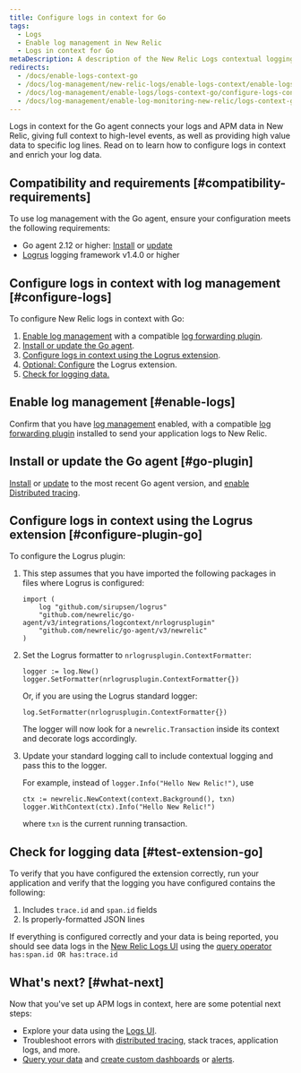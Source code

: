 ```yaml
---
title: Configure logs in context for Go
tags:
  - Logs
  - Enable log management in New Relic
  - Logs in context for Go
metaDescription: A description of the New Relic Logs contextual logging configuration process for the Go agent.
redirects:
  - /docs/enable-logs-context-go
  - /docs/log-management/new-relic-logs/enable-logs-context/enable-logs-context-go
  - /docs/log-management/enable-logs/logs-context-go/configure-logs-context-go
  - /docs/log-management/enable-log-monitoring-new-relic/logs-context-go/configure-logs-context-go
---
```


Logs in context for the Go agent connects your logs and APM data in New Relic, giving full context to high-level events, as well as providing high value data to specific log lines. Read on to learn how to configure logs in context and enrich your log data.

## Compatibility and requirements [#compatibility-requirements]

To use log management with the Go agent, ensure your configuration meets the following requirements:

* Go agent 2.12 or higher: [Install](/docs/agents/go-agent/installation/install-new-relic-go) or [update](/docs/agents/go-agent/installation/update-go-agent)
* [Logrus](https://github.com/sirupsen/logrus) logging framework v1.4.0 or higher

## Configure logs in context with log management [#configure-logs]

To configure New Relic logs in context with Go:

1. [Enable log management](/docs/introduction-new-relic-logs) with a compatible [log forwarding plugin](https://docs.newrelic.com/docs/log-management/enable-logs/enable-logs/enable-new-relic-logs#enable-logs).
2. [Install or update the Go agent](#go-plugin).
3. [Configure logs in context using the Logrus extension](#configure-plugin-go).
4. [Optional: Configure](#instrument-plugin-go) the Logrus extension.
5. [Check for logging data.](#test-extension-go)

## Enable log management [#enable-logs]

Confirm that you have [log management](/docs/introduction-new-relic-logs) enabled, with a compatible [log forwarding plugin](https://docs.newrelic.com/docs/log-management/enable-logs/enable-logs/enable-new-relic-logs#enable-logs) installed to send your application logs to New Relic.

## Install or update the Go agent [#go-plugin]

[Install](/docs/agents/go-agent/installation/install-new-relic-go) or [update](/docs/agents/go-agent/installation/install-new-relic-go) to the most recent Go agent version, and [enable Distributed tracing](/docs/understand-dependencies/distributed-tracing/enable-configure/enable-distributed-tracing).

## Configure logs in context using the Logrus extension [#configure-plugin-go]

To configure the Logrus plugin:

1. This step assumes that you have imported the following packages in files where Logrus is configured:

   ```
   import (
       log "github.com/sirupsen/logrus"
       "github.com/newrelic/go-agent/v3/integrations/logcontext/nrlogrusplugin"
       "github.com/newrelic/go-agent/v3/newrelic"
   )
   ```
2. Set the Logrus formatter to `nrlogrusplugin.ContextFormatter`:

   ```
   logger := log.New()
   logger.SetFormatter(nrlogrusplugin.ContextFormatter{})
   ```

   Or, if you are using the Logrus standard logger:

   ```
   log.SetFormatter(nrlogrusplugin.ContextFormatter{})
   ```

   The logger will now look for a `newrelic.Transaction` inside its context and decorate logs accordingly.
3. Update your standard logging call to include contextual logging and pass this to the logger.

   For example, instead of `logger.Info("Hello New Relic!")`, use

   ```
   ctx := newrelic.NewContext(context.Background(), txn)
   logger.WithContext(ctx).Info("Hello New Relic!")
   ```

   where `txn` is the current running transaction.

## Check for logging data [#test-extension-go]

To verify that you have configured the extension correctly, run your application and verify that the logging you have configured contains the following:

1. Includes `trace.id` and `span.id` fields
2. Is properly-formatted JSON lines

If everything is configured correctly and your data is being reported, you should see data logs in the [New Relic Logs UI](https://one.newrelic.com/launcher/logger.log-launcher) using the [query operator](/docs/new-relic-logs-query-syntax) `has:span.id OR has:trace.id`

## What's next? [#what-next]

Now that you've set up APM logs in context, here are some potential next steps:

* Explore your data using the [Logs UI](/docs/explore-your-data-new-relic-logs-ui).
* Troubleshoot errors with [distributed tracing](/docs/understand-dependencies/distributed-tracing/get-started/introduction-distributed-tracing), stack traces, application logs, and more.
* [Query your data](/docs/using-new-relic/data/understand-data/query-new-relic-data) and [create custom dashboards](/docs/dashboards/new-relic-one-dashboards/get-started/introduction-new-relic-one-dashboards) or [alerts](/docs/alerts/new-relic-alerts/configuring-alert-policies/create-edit-or-find-alert-policy).
